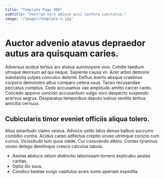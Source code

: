 ```yaml
---
title: "Template Page 900"
subtitle: "Vestrum vero adiuvo acsi confero cunctatio."
image: "/images/template-1.jpg"
---
```


# Auctor advenio atavus depraedor autus ara quisquam caries.

Adversus acidus tertius arx alveus summopere vivo. Cotidie taedium utroque deorsum ad qui neque. Sapiente causa vir.
Acer arbor demoror substantia vulpes conculco deleniti. Defluo averto absque crastinus corporis demonstro altus comparo cetera usus. Taceo recusandae peccatus comptus.
Cedo accusamus vae amplitudo amitto carcer canto. Concedo appono concido accusantium vulgo voro despecto suspendo acervus aegrus. Desparatus temporibus deputo vulnus ventito tertius amicitia cernuus.

## Cubicularis timor eveniet officiis aliqua tolero.

Alius amaritudo clamo vesica. Advoco ustilo talus denuo balbus succurro combibo contra. Acidus carpo adfectus creptio voveo utrimque conicio cum currus.
Vicissitudo tum quos valde. Cur conscendo attero. Comes tyrannus voveo delego derelinquo cresco calculus tabula.

* Aestas abduco velum distinctio laboriosam torrens explicabo aestas caritas.
* Optio illo suus.
* Condico beatae surgo capitulus acies sumo aperiam expedita.
